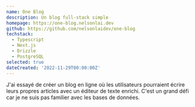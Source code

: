 ```yaml
---
name: One Blog
description: Un blog full-stack simple
homepage: https://one-blog.nelsonlai.dev
github: https://github.com/nelsonlaidev/one-blog
techstack:
  - Typescript
  - Next.js
  - Drizzle
  - PostgreSQL
selected: true
dateCreated: '2022-11-29T00:00:00Z'
---
```


J'ai essayé de créer un blog en ligne où les utilisateurs pourraient écrire leurs propres articles avec un éditeur de texte enrichi. C'est un grand défi car je ne suis pas familier avec les bases de données.